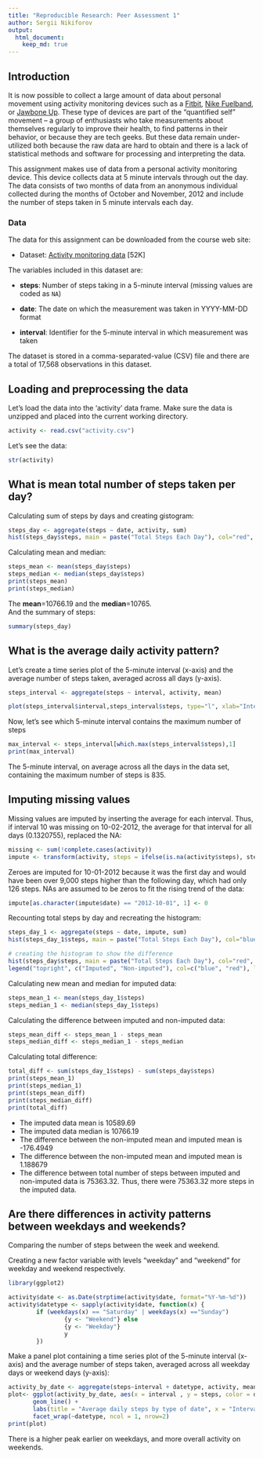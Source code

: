 ```yaml
---
title: "Reproducible Research: Peer Assessment 1"
author: Sergii Nikiforov
output: 
  html_document:
    keep_md: true
---
```

## Introduction
It is now possible to collect a large amount of data about personal movement using activity monitoring devices such as a [Fitbit](http://www.fitbit.com), [Nike Fuelband](http://www.nike.com/us/en_us/c/nikeplus-fuelband), or [Jawbone Up](https://jawbone.com/up). These type of devices are part of the "quantified self" movement -- a group of enthusiasts who take measurements about themselves regularly to improve their health, to find patterns in their behavior, or because they are tech geeks. But these data remain under-utilized both because the raw data are hard to obtain and there is a lack of statistical methods and software for processing and interpreting the data.

This assignment makes use of data from a personal activity monitoring device. This device collects data at 5 minute intervals through out the day. The data consists of two months of data from an anonymous individual collected during the months of October and November, 2012 and include the number of steps taken in 5 minute intervals each day.

### Data
The data for this assignment can be downloaded from the course web site:

* Dataset: [Activity monitoring data](https://d396qusza40orc.cloudfront.net/repdata%2Fdata%2Factivity.zip) [52K]

The variables included in this dataset are:

* **steps**: Number of steps taking in a 5-minute interval (missing values are coded as `NA`)

* **date**: The date on which the measurement was taken in YYYY-MM-DD format

* **interval**: Identifier for the 5-minute interval in which measurement was taken

The dataset is stored in a comma-separated-value (CSV) file and there are a total of 17,568 observations in this dataset.

## Loading and preprocessing the data
Let's load the data into the 'activity' data frame. Make sure the data is unzipped and placed into the current working directory.

```r
activity <- read.csv("activity.csv")
```
Let's see the data:

```r
str(activity)
```

## What is mean total number of steps taken per day?

Calculating sum of steps by days and creating gistogram:
```r
steps_day <- aggregate(steps ~ date, activity, sum)
hist(steps_day$steps, main = paste("Total Steps Each Day"), col="red", xlab="Number of Steps")
```

Calculating mean and median:
```r
steps_mean <- mean(steps_day$steps)
steps_median <- median(steps_day$steps)
print(steps_mean)
print(steps_median)
```

The **mean**=10766.19 and the **median**=10765.  
And the summary of steps:
```r
summary(steps_day)
```

## What is the average daily activity pattern?
Let’s create a time series plot of the 5-minute interval (x-axis) and the average number of steps taken, averaged across all days (y-axis).
```r
steps_interval <- aggregate(steps ~ interval, activity, mean)

plot(steps_interval$interval,steps_interval$steps, type="l", xlab="Interval", ylab="Number of Steps",main="Average Number of Steps per Day by Interval")
```

Now, let’s see which 5-minute interval contains the maximum number of steps
```r
max_interval <- steps_interval[which.max(steps_interval$steps),1]
print(max_interval)
```
The 5-minute interval, on average across all the days in the data set, containing the maximum number of steps is 835.

## Imputing missing values
 
Missing values are imputed by inserting the average for each interval. Thus, if interval 10 was missing on 10-02-2012, the average for that interval for all days (0.1320755), replaced the NA:

```r
missing <- sum(!complete.cases(activity))
impute <- transform(activity, steps = ifelse(is.na(activity$steps), steps_interval$steps[match(activity$interval, steps_interval$interval)], activity$steps))
```

Zeroes are imputed for 10-01-2012 because it was the first day and would have been over 9,000 steps higher than the following day, which had only 126 steps. NAs are assumed to be zeros to fit the rising trend of the data:
```r
impute[as.character(impute$date) == "2012-10-01", 1] <- 0
```

Recounting total steps by day and recreating the histogram:
```r
steps_day_1 <- aggregate(steps ~ date, impute, sum)
hist(steps_day_1$steps, main = paste("Total Steps Each Day"), col="blue", xlab="Number of Steps")

# creating the histogram to show the difference 
hist(steps_day$steps, main = paste("Total Steps Each Day"), col="red", xlab="Number of Steps", add=T)
legend("topright", c("Imputed", "Non-imputed"), col=c("blue", "red"), lwd=2)
```

Calculating new mean and median for imputed data: 
```r
steps_mean_1 <- mean(steps_day_1$steps)
steps_median_1 <- median(steps_day_1$steps)
```

Calculating the difference between imputed and non-imputed data:
```r
steps_mean_diff <- steps_mean_1 - steps_mean
steps_median_diff <- steps_median_1 - steps_median
```

Calculating total difference:
```r
total_diff <- sum(steps_day_1$steps) - sum(steps_day$steps)
print(steps_mean_1) 
print(steps_median_1)
print(steps_mean_diff)
print(steps_median_diff)
print(total_diff)
```
* The imputed data mean is 10589.69
* The imputed data median is 10766.19
* The difference between the non-imputed mean and imputed mean is -176.4949
* The difference between the non-imputed mean and imputed mean is 1.188679
* The difference between total number of steps between imputed and non-imputed data is 75363.32. Thus, there were 75363.32 more steps in the imputed data.


## Are there differences in activity patterns between weekdays and weekends?
Comparing the number of steps between the week and weekend.

Creating a new factor variable with levels "weekday" and "weekend" for weekday and weekend respectively.  
``` r
library(ggplot2)

activity$date <- as.Date(strptime(activity$date, format="%Y-%m-%d"))
activity$datetype <- sapply(activity$date, function(x) {
        if (weekdays(x) == "Saturday" | weekdays(x) =="Sunday") 
                {y <- "Weekend"} else 
                {y <- "Weekday"}
                y
        })

```

Make a panel plot containing a time series plot of the 5-minute interval (x-axis) and the average number of steps taken, averaged across all weekday days or weekend days (y-axis):

```r
activity_by_date <- aggregate(steps~interval + datetype, activity, mean, na.rm = TRUE)
plot<- ggplot(activity_by_date, aes(x = interval , y = steps, color = datetype)) +
       geom_line() +
       labs(title = "Average daily steps by type of date", x = "Interval", y = "Average number of steps") +
       facet_wrap(~datetype, ncol = 1, nrow=2)
print(plot)
```  

There is a higher peak earlier on weekdays, and more overall activity on weekends.